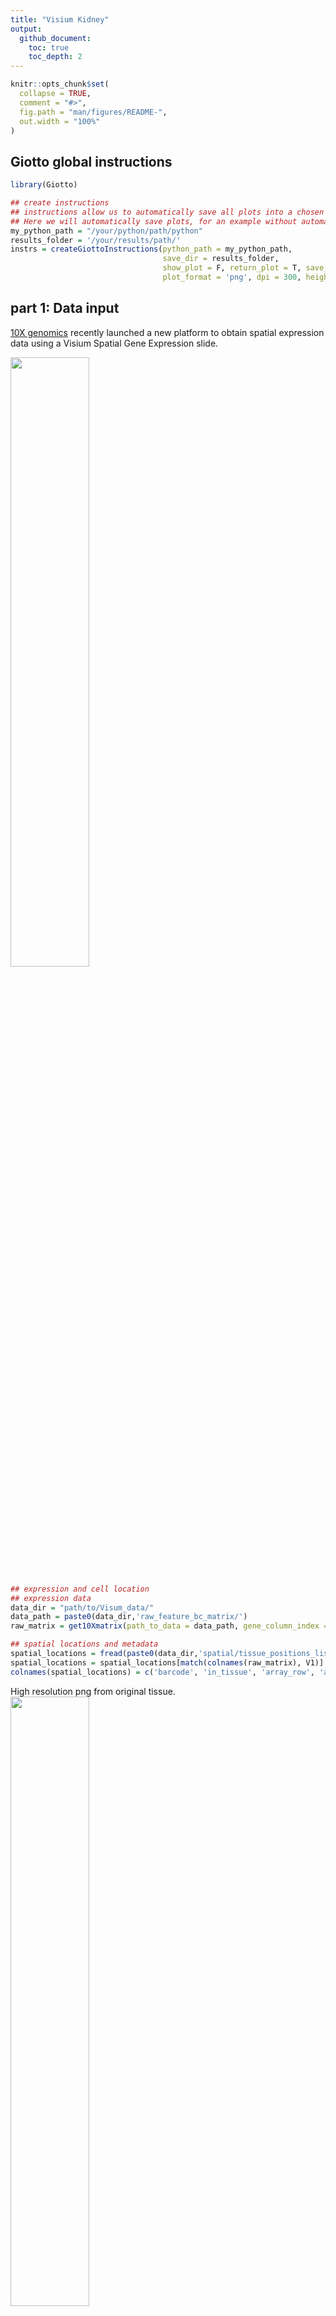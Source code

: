 ```yaml
---
title: "Visium Kidney"
output:
  github_document:
    toc: true
    toc_depth: 2
---
```


<!-- mouse_cortex_1_simple.md is generated from mouse_cortex_1_simple.Rmd Please edit that file -->

```r
knitr::opts_chunk$set(
  collapse = TRUE,
  comment = "#>",
  fig.path = "man/figures/README-",
  out.width = "100%"
)
```

## Giotto global instructions
```r
library(Giotto)

## create instructions
## instructions allow us to automatically save all plots into a chosen results folder
## Here we will automatically save plots, for an example without automatic saving see the visium brain dataset
my_python_path = "/your/python/path/python"
results_folder = '/your/results/path/'
instrs = createGiottoInstructions(python_path = my_python_path,
                                  save_dir = results_folder,
                                  show_plot = F, return_plot = T, save_plot = T,
                                  plot_format = 'png', dpi = 300, height = 9, width = 9)

```

## part 1: Data input

[10X genomics](https://www.10xgenomics.com/spatial-transcriptomics/) recently launched a new platform to obtain spatial expression data using a Visium Spatial Gene Expression slide.
  
![](../inst/images/general_figs/visium_technology.png){ width=50% } 

```r
## expression and cell location
## expression data
data_dir = "path/to/Visum_data/"
data_path = paste0(data_dir,'raw_feature_bc_matrix/')
raw_matrix = get10Xmatrix(path_to_data = data_path, gene_column_index = 2) # gene symbol is in the 2nd column

## spatial locations and metadata
spatial_locations = fread(paste0(data_dir,'spatial/tissue_positions_list.csv'))
spatial_locations = spatial_locations[match(colnames(raw_matrix), V1)]
colnames(spatial_locations) = c('barcode', 'in_tissue', 'array_row', 'array_col', 'col_pxl', 'row_pxl')
```

 
High resolution png from original tissue.  
![](../inst/images/mouse_Visium_kidney/mouse_kidney_highres.png){ width=50% } 



## part 2: Create Giotto object & process data

```r
## we need to reverse the column pixel to get the same .jpg image as provided by 10X
visium_kidney <- createGiottoObject(raw_exprs = raw_matrix,
                                    spatial_locs = spatial_results[,.(row_pxl,-col_pxl)],
                                    instructions = instrs,
                                    cell_metadata = spatial_results[,.(in_tissue, array_row, array_col)])
## check metadata
pDataDT(visium_kidney)

## compare in tissue with provided jpg
spatPlot(gobject = visium_kidney, cell_color = 'in_tissue', point_size = 2,
         cell_color_code = c('0' = 'lightgrey', '1' = 'blue'),
         save_param = list(save_name = '2_in_tissue'))
```

![](../inst/images/mouse_Visium_kidney/vignette_200326/2_in_tissue.png){ width=50% } 

```r
## subset on spots that were covered by tissue
metadata = pDataDT(visium_kidney)
in_tissue_barcodes = metadata[in_tissue == 1]$cell_ID
visium_kidney = subsetGiotto(visium_kidney, cell_ids = in_tissue_barcodes)

## filter
visium_kidney <- filterGiotto(gobject = visium_kidney,
                              expression_threshold = 1,
                              gene_det_in_min_cells = 50,
                              min_det_genes_per_cell = 1000,
                              expression_values = c('raw'),
                              verbose = T)

## normalize
visium_kidney <- normalizeGiotto(gobject = visium_kidney, scalefactor = 6000, verbose = T)

## add gene & cell statistics
visium_kidney <- addStatistics(gobject = visium_kidney)

## visualize
spatPlot2D(gobject = visium_kidney, 
           save_param = list(save_name = '2_spatial_locations'))
```

![](../inst/images/mouse_Visium_kidney/vignette_200326/2_spatial_locations.png){ width=50% } 

```r
spatPlot2D(gobject = visium_kidney, cell_color = 'nr_genes', color_as_factor = F,
           save_param = list(save_name = '2_nr_genes'))
```

![](../inst/images/mouse_Visium_kidney/vignette_200326/2_nr_genes.png){ width=50% } 



## part 3: dimension reduction

```r
## highly variable genes (HVG)
visium_kidney <- calculateHVG(gobject = visium_kidney,
                              save_param = list(save_name = '3_HVGplot'))
```

![](../inst/images/mouse_Visium_kidney/vignette_200326/3_HVGplot.png){ width=50% } 

```r
## select genes based on HVG and gene statistics, both found in gene metadata
gene_metadata = fDataDT(visium_kidney)
featgenes = gene_metadata[hvg == 'yes' & perc_cells > 4 & mean_expr_det > 0.5]$gene_ID

## run PCA on expression values (default)
visium_kidney <- runPCA(gobject = visium_kidney, genes_to_use = featgenes, scale_unit = F)
signPCA(visium_kidney, genes_to_use = featgenes, scale_unit = F,
        save_param = list(save_name = '3_screeplot'))
```

![](../inst/images/mouse_Visium_kidney/vignette_200326/3_screeplot.png){ width=50% } 

```r
plotPCA(gobject = visium_kidney,
        save_param = list(save_name = '3_PCA_reduction'))
```

![](../inst/images/mouse_Visium_kidney/vignette_200326/3_PCA_reduction.png){ width=50% } 

```r
## run UMAP and tSNE on PCA space (default)
visium_kidney <- runUMAP(visium_kidney, dimensions_to_use = 1:10)
plotUMAP(gobject = visium_kidney,
         save_param = list(save_name = '3_UMAP_reduction'))
```

![](../inst/images/mouse_Visium_kidney/vignette_200326/3_UMAP_reduction.png){ width=50% } 

```r
visium_kidney <- runtSNE(visium_kidney, dimensions_to_use = 1:10)
plotTSNE(gobject = visium_kidney,
         save_param = list(save_name = '3_tSNE_reduction'))
```

![](../inst/images/mouse_Visium_kidney/vignette_200326/3_tSNE_reduction.png){ width=50% } 



## part 4:  cluster

```r
## sNN network (default)
visium_kidney <- createNearestNetwork(gobject = visium_kidney, dimensions_to_use = 1:10, k = 15)
## Leiden clustering
visium_kidney <- doLeidenCluster(gobject = visium_kidney, resolution = 0.4, n_iterations = 1000)
plotUMAP(gobject = visium_kidney,
         cell_color = 'leiden_clus', show_NN_network = T, point_size = 2.5,
         save_param = list(save_name = '4_UMAP_leiden'))
```

![](../inst/images/mouse_Visium_kidney/vignette_200326/4_UMAP_leiden.png){ width=50% } 

## part 5: co-visualize

```r
# expression and spatial
spatDimPlot(gobject = visium_kidney, cell_color = 'leiden_clus',
            dim_point_size = 2, spat_point_size = 2.5,
            save_param = list(save_name = '5_covis_leiden'))
```

![](../inst/images/mouse_Visium_kidney/vignette_200326/5_covis_leiden.png){ width=50% } 

```r
spatDimPlot(gobject = visium_kidney, cell_color = 'nr_genes', color_as_factor = F,
            dim_point_size = 2, spat_point_size = 2.5,
            save_param = list(save_name = '5_nr_genes'))
```

![](../inst/images/mouse_Visium_kidney/vignette_200326/5_nr_genes.png){ width=50% } 



## part 6: cell type marker gene detection

#### gini
```r
## ---- ##
gini_markers_subclusters = findMarkers_one_vs_all(gobject = visium_kidney,
                                                  method = 'gini',
                                                  expression_values = 'normalized',
                                                  cluster_column = 'leiden_clus',
                                                  min_genes = 20,
                                                  min_expr_gini_score = 0.5,
                                                  min_det_gini_score = 0.5)
topgenes_gini = gini_markers_subclusters[, head(.SD, 2), by = 'cluster']$genes

# violinplot
violinPlot(visium_kidney, genes = unique(topgenes_gini), cluster_column = 'leiden_clus',
           strip_text = 8, strip_position = 'right',
           save_param = c(save_name = '6_violinplot_gini', base_width = 5, base_height = 10))
```

![](../inst/images/mouse_Visium_kidney/vignette_200326/6_violinplot_gini.png){ width=50% } 

```r
# cluster heatmap
my_cluster_order = c(2, 4, 5, 3, 6, 7, 8, 9, 10, 1)
plotMetaDataHeatmap(visium_kidney, selected_genes = topgenes_gini, custom_cluster_order = my_cluster_order,
                    metadata_cols = c('leiden_clus'), x_text_size = 10, y_text_size = 10,
                    save_param = c(save_name = '6_metaheatmap_gini'))
```

![](../inst/images/mouse_Visium_kidney/vignette_200326/6_metaheatmap_gini.png){ width=50% } 

```r
# umap plots
dimGenePlot2D(visium_kidney, expression_values = 'scaled',
              genes = gini_markers_subclusters[, head(.SD, 1), by = 'cluster']$genes,
              cow_n_col = 3, point_size = 1,
              genes_high_color = 'red', genes_mid_color = 'white', genes_low_color = 'darkblue', midpoint = 0,
              save_param = c(save_name = '6_gini_umap', base_width = 8, base_height = 5))
```

![](../inst/images/mouse_Visium_kidney/vignette_200326/6_gini_umap.png){ width=50% } 



#### scran

```r
## ----- ##
scran_markers_subclusters = findMarkers_one_vs_all(gobject = visium_kidney,
                                                   method = 'scran',
                                                   expression_values = 'normalized',
                                                   cluster_column = 'leiden_clus')
topgenes_scran = scran_markers_subclusters[, head(.SD, 2), by = 'cluster']$genes

# violinplot
violinPlot(visium_kidney, genes = unique(topgenes_scran), cluster_column = 'leiden_clus',
           strip_text = 10, strip_position = 'right',
           save_param = c(save_name = '6_violinplot_scran', base_width = 5))
```

![](../inst/images/mouse_Visium_kidney/vignette_200326/6_violinplot_scran.png){ width=50% } 

```r
# cluster heatmap
plotMetaDataHeatmap(visium_kidney, selected_genes = topgenes_scran, custom_cluster_order = my_cluster_order,
                    metadata_cols = c('leiden_clus'),
                    save_param = c(save_name = '6_metaheatmap_scran'))
```

![](../inst/images/mouse_Visium_kidney/vignette_200326/6_metaheatmap_scran.png){ width=50% } 

```r
# umap plots
dimGenePlot(visium_kidney, expression_values = 'scaled',
            genes = scran_markers_subclusters[, head(.SD, 1), by = 'cluster']$genes,
            cow_n_col = 3, point_size = 1,
            genes_high_color = 'red', genes_mid_color = 'white', genes_low_color = 'darkblue', midpoint = 0,
            save_param = c(save_name = '6_scran_umap', base_width = 8, base_height = 5))
```

![](../inst/images/mouse_Visium_kidney/vignette_200326/6_scran_umap.png){ width=50% } 


## part 7: cell-type annotation

Visium spatial transcriptomics does not provide single-cell resolution, making cell type annotation a harder problem. Giotto provides 3 ways to calculate enrichment of specific cell-type signature gene list:    
- PAGE  
- rank  
- hypergeometric test

See the [mouse Visium brain dataset](./mouse_visium_brain_200325.html) for an example.



## part 8: spatial grid ####

```r
visium_kidney <- createSpatialGrid(gobject = visium_kidney,
                                   sdimx_stepsize = 400,
                                   sdimy_stepsize = 400,
                                   minimum_padding = 0)
spatPlot(visium_kidney, cell_color = 'leiden_clus', show_grid = T,
         grid_color = 'red', spatial_grid_name = 'spatial_grid', 
         save_param = c(save_name = '8_grid'))
```

![](../inst/images/mouse_Visium_kidney/vignette_200326/8_grid.png){ width=50% } 


## part 9: spatial network ####

```r
## (default) delaunay network: stats + creation
plotStatDelaunayNetwork(gobject = visium_kidney, maximum_distance = 400, save_plot = F)
visium_kidney = createSpatialNetwork(gobject = visium_kidney, maximum_distance_delaunay = 400, minimum_k = 2)

spatPlot(gobject = visium_kidney, show_network = T,
         network_color = 'blue', spatial_network_name = 'delaunay_network',
         save_param = c(save_name = '9_delaunay_network'))
```

![](../inst/images/mouse_Visium_kidney/vignette_200326/9_delaunay_network.png){ width=50% } 

```r
## kNN network
visium_kidney <- createSpatialNetwork(gobject = visium_kidney, method = 'kNN', k = 5, maximum_distance_knn = 400)
spatPlot(gobject = visium_kidney, show_network = T,
         network_color = 'blue', spatial_network_name = 'spatial_network',
         save_param = c(save_name = '9_spatial_network_k5'))
```

![](../inst/images/mouse_Visium_kidney/vignette_200326/9_spatial_network_k5.png){ width=50% } 



## part 10: spatial genes ####

### Spatial genes

```r
## kmeans binarization
kmtest = binSpect(visium_kidney, bin_method = 'kmeans',
                            do_fisher_test = T, 
                            spatial_network_name = 'delaunay_network', verbose = T)
spatGenePlot(visium_kidney, expression_values = 'scaled',
             genes = kmtest$genes[1:6], cow_n_col = 2, point_size = 1.5,
             genes_high_color = 'red', genes_mid_color = 'white', genes_low_color = 'darkblue', midpoint = 0,
             save_param = c(save_name = '10_spatial_genes_km'))
```

![](../inst/images/mouse_Visium_kidney/vignette_200326/10_spatial_genes_km.png){ width=50% } 

```r
## rank binarization
ranktest = binSpect(visium_kidney, bin_method = 'rank', 
                              do_fisher_test = T, percentage_rank = 30,
                              spatial_network_name = 'delaunay_network', verbose = T)
spatGenePlot(visium_kidney, expression_values = 'scaled',
             genes = ranktest$genes[1:6], cow_n_col = 2, point_size = 1.5,
             genes_high_color = 'red', genes_mid_color = 'white', genes_low_color = 'darkblue', midpoint = 0,
             save_param = c(save_name = '10_spatial_genes_rank'))
```

![](../inst/images/mouse_Visium_kidney/vignette_200326/10_spatial_genes_rank.png){ width=50% } 

```r
## silhouette
spatial_genes = silhouetteRank(gobject = visium_kidney,
                               expression_values = 'scaled',
                               rbp_p=0.95, examine_top=0.3)
spatGenePlot(visium_kidney, expression_values = 'scaled',
             genes = spatial_genes$genes[1:6], cow_n_col = 2, point_size = 1.5,
             genes_high_color = 'red', genes_mid_color = 'white', genes_low_color = 'darkblue', midpoint = 0,
             save_param = c(save_name = '10_spatial_genes'))
```

![](../inst/images/mouse_Visium_kidney/vignette_200326/10_spatial_genes.png){ width=50% } 



### Spatial co-expression patterns


```r
## spatially correlated genes ##
ext_spatial_genes = kmtest[1:500]$genes

# 1. calculate gene spatial correlation and single-cell correlation 
# create spatial correlation object
spat_cor_netw_DT = detectSpatialCorGenes(visium_kidney, 
                                         method = 'network', spatial_network_name = 'delaunay_network',
                                         subset_genes = ext_spatial_genes)


# 2. identify most similar spatially correlated genes for one gene
Napsa_top10_genes = showSpatialCorGenes(spat_cor_netw_DT, genes = 'Napsa', show_top_genes = 10)
spatGenePlot(visium_kidney, expression_values = 'scaled',
             genes = c('Napsa', 'Kap', 'Defb29', 'Prdx1'), point_size = 3,
             save_param = c(save_name = '10_Napsa_correlated_genes'))
```

![](../inst/images/mouse_Visium_kidney/vignette_200326/10_Napsa_correlated_genes.png){ width=50% } 

```r
# 3. cluster correlated genes & visualize
spat_cor_netw_DT = clusterSpatialCorGenes(spat_cor_netw_DT, name = 'spat_netw_clus', k = 8)

heatmSpatialCorGenes(visium_kidney, spatCorObject = spat_cor_netw_DT, use_clus_name = 'spat_netw_clus',
                     save_param = c(save_name = '10_heatmap_correlated_genes', save_format = 'pdf',
                                    base_height = 6, base_width = 8, units = 'cm'), 
                     heatmap_legend_param = list(title = NULL))
```

![](../inst/images/mouse_Visium_kidney/vignette_200326/10_heatmap_correlated_genes.png){ width=50% } 

```r
# 4. rank spatial correlated clusters and show genes for selected clusters
netw_ranks = rankSpatialCorGroups(visium_kidney, spatCorObject = spat_cor_netw_DT, use_clus_name = 'spat_netw_clus',
                                  save_param = c(save_name = '10_rank_correlated_groups',
                                                 base_height = 3, base_width = 5))
```

![](../inst/images/mouse_Visium_kidney/vignette_200326/10_rank_correlated_groups.png){ width=50% } 

```r
top_netw_spat_cluster = showSpatialCorGenes(spat_cor_netw_DT, use_clus_name = 'spat_netw_clus',
                                            selected_clusters = 6, show_top_genes = 1)

# 5. create metagene enrichment score for clusters
cluster_genes_DT = showSpatialCorGenes(spat_cor_netw_DT, use_clus_name = 'spat_netw_clus', show_top_genes = 1)
cluster_genes = cluster_genes_DT$clus; names(cluster_genes) = cluster_genes_DT$gene_ID

visium_kidney = createMetagenes(visium_kidney, gene_clusters = cluster_genes, name = 'cluster_metagene')

spatCellPlot(visium_kidney,
             spat_enr_names = 'cluster_metagene',
             cell_annotation_values = netw_ranks$clusters,
             point_size = 1.5, cow_n_col = 4, 
             save_param = c(save_name = '10_spat_enrichment_score_plots',
                            base_width = 13, base_height = 6))
```

![](../inst/images/mouse_Visium_kidney/vignette_200326/10_spat_enrichment_score_plots.png){ width=50% } 

```r
# example for gene per cluster
top_netw_spat_cluster = showSpatialCorGenes(spat_cor_netw_DT, use_clus_name = 'spat_netw_clus',
                                            selected_clusters = 1:8, show_top_genes = 1)
first_genes = top_netw_spat_cluster[, head(.SD, 1), by = clus]$gene_ID
cluster_names = top_netw_spat_cluster[, head(.SD, 1), by = clus]$clus
names(first_genes) = cluster_names
first_genes = first_genes[as.character(netw_ranks$clusters)]

spatGenePlot(visium_kidney, genes = first_genes, expression_values = 'scaled', cow_n_col = 4, midpoint = 0, point_size = 2,
             save_param = c(save_name = '10_spat_enrichment_score_plots_genes',
                            base_width = 11, base_height = 6))
```

![](../inst/images/mouse_Visium_kidney/vignette_200326/10_spat_enrichment_score_plots_genes.png){ width=50% } 



## part 11: HMRF domains


```r
# spatial genes
my_spatial_genes <- kmtest[1:100]$genes

# do HMRF with different betas
hmrf_folder = paste0(results_folder,'/','11_HMRF/')
if(!file.exists(hmrf_folder)) dir.create(hmrf_folder, recursive = T)

HMRF_spatial_genes = doHMRF(gobject = visium_kidney, expression_values = 'scaled', 
                            spatial_network_name = 'delaunay_network',
                            spatial_genes = my_spatial_genes,
                            k = 5,
                            betas = c(0, 1, 6), 
                            output_folder = paste0(hmrf_folder, '/', 'Spatial_genes/SG_topgenes_k5_scaled'))

## view results of HMRF
## results not displayed
for(i in seq(0, 5, by = 1)) {
  viewHMRFresults2D(gobject = visium_kidney,
                    HMRFoutput = HMRF_spatial_genes,
                    k = 5, betas_to_view = i,
                    point_size = 2)
}
```

```r
## alternative way to view HMRF results
#results = writeHMRFresults(gobject = ST_test,
#                           HMRFoutput = HMRF_spatial_genes,
#                           k = 5, betas_to_view = seq(0, 25, by = 5))
#ST_test = addCellMetadata(ST_test, new_metadata = results, by_column = T, column_cell_ID = 'cell_ID')

## add HMRF of interest to giotto object
visium_kidney = addHMRF(gobject = visium_kidney,
                        HMRFoutput = HMRF_spatial_genes,
                        k = 5, betas_to_add = c(0, 2),
                        hmrf_name = 'HMRF')

## visualize
spatPlot(gobject = visium_kidney, cell_color = 'HMRF_k5_b.0', point_size = 5,
         save_param = c(save_name = '11_HMRF_k5_b.0'))
```

![](../inst/images/mouse_Visium_kidney/vignette_200326/11_HMRF_k5_b.0.png){ width=50% } 

```r
spatPlot(gobject = visium_kidney, cell_color = 'HMRF_k5_b.2', point_size = 5,
         save_param = c(save_name = '11_HMRF_k5_b.2'))
```

![](../inst/images/mouse_Visium_kidney/vignette_200326/11_HMRF_k5_b.2.png){ width=50% } 



## Export and create Giotto Viewer 


```r
# check which annotations are available
combineMetadata(visium_kidney, spat_enr_names = 'PAGE')

# select annotations, reductions and expression values to view in Giotto Viewer
viewer_folder = paste0(results_folder, '/', 'mouse_visium_kidney_viewer')

exportGiottoViewer(gobject = visium_kidney,
                   output_directory = viewer_folder,
                   spat_enr_names = 'PAGE', 
                   factor_annotations = c('in_tissue',
                                          'leiden_clus',
                                          'MRF_k5_b.2'),
                   numeric_annotations = c('nr_genes',
                                           'clus_25'),
                   dim_reductions = c('tsne', 'umap'),
                   dim_reduction_names = c('tsne', 'umap'),
                   expression_values = 'scaled',
                   expression_rounding = 2,
                   overwrite_dir = T)
```




